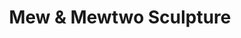 ---
title: "Mew & Mewtwo Sculpture"
meta_title: "Mew & Mewtwo Sculpture craft"
description: "Craft de Mew & Mewtwo Sculpture"
rank: "s"
draft: false
name: "Mew & Mewtwo Sculpture"
recipe_img: "https://wiki.pokexgames.com/images/c/cc/Mew_%26_Mewtwo_Sculpture.gif"
level: 115
craft_time: 432000
result: 1
value_npc: 1
ingredients:
  - name: "Corrupted Gold Bar"
    quantity: 600
    item_img: "https://wiki.pokexgames.com/images/9/9d/Corrupted_Gold_Bar.png"
    value_npc: 1
  - name: "Enigma Stone"
    quantity: 200
    item_img: "https://wiki.pokexgames.com/images/0/0a/Enigma-stone.gif"
    value_npc: 1
  - name: "Pig Ear"
    quantity: 200
    item_img: "https://wiki.pokexgames.com/images/a/a5/Pig_Ear.png"
    value_npc: 1
  - name: "Green Hair"
    quantity: 100
    item_img: "https://wiki.pokexgames.com/images/2/2c/Green_Hair.png"
    value_npc: 1
  - name: "Psychic Mustache"
    quantity: 100
    item_img: "https://wiki.pokexgames.com/images/2/21/Psychic_Mustache.png"
    value_npc: 1
  - name: "Curly Pig Tail"
    quantity: 100
    item_img: "https://wiki.pokexgames.com/images/1/17/Curly_Pig_Tail.png"
    value_npc: 1
  - name: "Alolan Electric Rat Tail"
    quantity: 20
    item_img: "https://wiki.pokexgames.com/images/9/92/Alolan_Electric_Rat_Tail.png"
    value_npc: 1
  - name: "Cerise Shard"
    quantity: 10
    item_img: "https://wiki.pokexgames.com/images/c/ca/Cerise_Shard.png"
    value_npc: 1
  - name: "Star Remains"
    quantity: 10
    item_img: "https://wiki.pokexgames.com/images/b/b1/Star_Remains.png"
    value_npc: 1
---